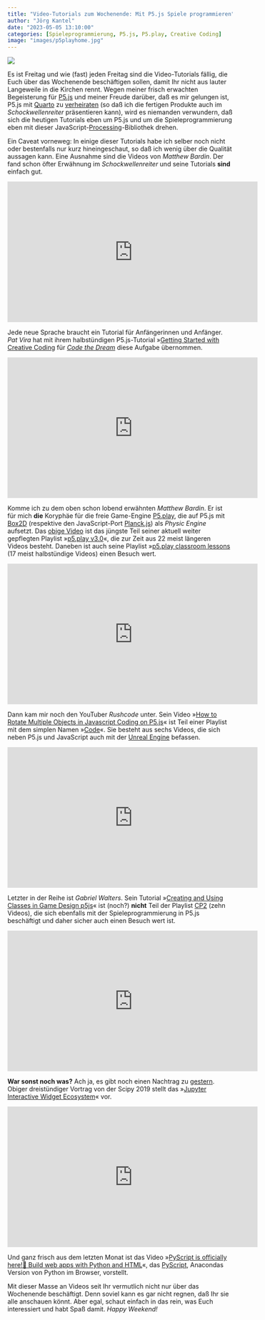 ```yaml
---
title: "Video-Tutorials zum Wochenende: Mit P5.js Spiele programmieren"
author: "Jörg Kantel"
date: "2023-05-05 13:10:00"
categories: [Spieleprogrammierung, P5.js, P5.play, Creative Coding]
image: "images/p5playhome.jpg"
---
```


[![](images/p5playhome-b.jpg)](https://p5play.org/)

Es ist Freitag und wie (fast) jeden Freitag sind die Video-Tutorials fällig, die Euch über das Wochenende beschäftigen sollen, damit Ihr nicht aus lauter Langeweile in die Kirchen rennt. Wegen meiner frisch erwachten Begeisterung für [P5.js](http://cognitiones.kantel-chaos-team.de/programmierung/creativecoding/processing/p5js.html) und meiner Freude darüber, daß es mir gelungen ist, P5.js mit [Quarto](http://cognitiones.kantel-chaos-team.de/webworking/staticsites/quarto.html) zu [verheiraten](https://kantel.github.io/posts/2023050401_roboter_im_netz/) (so daß ich die fertigen Produkte auch im *Schockwellenreiter* präsentieren kann), wird es niemanden verwundern, daß sich die heutigen Tutorials eben um P5.js und um die Spieleprogrammierung eben mit dieser JavaScript-[Processing](http://cognitiones.kantel-chaos-team.de/programmierung/creativecoding/processing/processing.html)-Bibliothek drehen.

Ein Caveat vorneweg: In einige dieser Tutorials habe ich selber noch nicht oder bestenfalls nur kurz hineingeschaut, so daß ich wenig über die Qualität aussagen kann. Eine Ausnahme sind die Videos von *Matthew Bardin*. Der fand schon öfter Erwähnung im *Schockwellenreiter* und seine Tutorials **sind** einfach gut.

<iframe width="560" height="315" src="https://www.youtube.com/embed/x1NxkEjfNtI" title="YouTube video player" frameborder="0" allow="accelerometer; autoplay; clipboard-write; encrypted-media; gyroscope; picture-in-picture; web-share" allowfullscreen></iframe>

Jede neue Sprache braucht ein Tutorial für Anfängerinnen und Anfänger. *Pat Vira* hat mit ihrem halbstündigen P5.js-Tutorial »[Getting Started with Creative Coding](https://www.youtube.com/watch?v=x1NxkEjfNtI) für *[Code the Dream](https://codethedream.org/)* diese Aufgabe übernommen.

<iframe width="560" height="315" src="https://www.youtube.com/embed/LkE4XflqPHA" title="YouTube video player" frameborder="0" allow="accelerometer; autoplay; clipboard-write; encrypted-media; gyroscope; picture-in-picture; web-share" allowfullscreen></iframe>

Komme ich zu dem oben schon lobend erwähnten *Matthew Bardin*. Er ist für mich **die** Koryphäe für die freie Game-Engine [P5.play](http://cognitiones.kantel-chaos-team.de/multimedia/spieleprogrammierung/p5play.html), die auf P5.js mit [Box2D](https://en.wikipedia.org/wiki/Box2D) (respektive den JavaScript-Port [Planck.js](https://piqnt.com/planck.js/)) als *Physic Engine* aufsetzt. Das [obige Video](https://www.youtube.com/watch?v=LkE4XflqPHA) ist das jüngste Teil seiner aktuell weiter gepflegten Playlist »[p5.play v3.0](https://www.youtube.com/playlist?list=PLvqAGa7mJm0XgzljScjXUsbOLshmIQ7-S)«, die zur Zeit aus 22 meist längeren Videos besteht. Daneben ist auch seine Playlist »[p5.play classroom lessons](https://www.youtube.com/playlist?list=PLvqAGa7mJm0WH-WCeAw3bkfre-CE5XF0y) (17 meist halbstündige Videos) einen Besuch wert.

<iframe width="560" height="315" src="https://www.youtube.com/embed/H6QQIZeVuew" title="YouTube video player" frameborder="0" allow="accelerometer; autoplay; clipboard-write; encrypted-media; gyroscope; picture-in-picture; web-share" allowfullscreen></iframe>

Dann kam mir noch den YouTuber *Rushcode* unter. Sein Video »[How to Rotate Multiple Objects in Javascript Coding on P5.js](https://www.youtube.com/watch?v=H6QQIZeVuew)« ist Teil einer Playlist mit dem simplen Namen »[Code](https://www.youtube.com/playlist?list=PLW7kWFz0_w0y9xrhqxW24jW6af1VAkhHN)«. Sie besteht aus sechs Videos, die sich neben P5.js und JavaScript auch mit der [Unreal Engine](http://cognitiones.kantel-chaos-team.de/multimedia/spieleprogrammierung/unrealengine.html) befassen.

<iframe width="560" height="315" src="https://www.youtube.com/embed/23H9X9esZcY" title="YouTube video player" frameborder="0" allow="accelerometer; autoplay; clipboard-write; encrypted-media; gyroscope; picture-in-picture; web-share" allowfullscreen></iframe>

Letzter in der Reihe ist *Gabriel Walters*. Sein Tutorial »[Creating and Using Classes in Game Design p5js](https://www.youtube.com/watch?v=23H9X9esZcY)« ist (noch?) **nicht** Teil der Playlist [CP2](https://www.youtube.com/playlist?list=PLgytIZ9NF8oqCr8KLdSmK7PwYReiyTi0o) (zehn Videos), die sich ebenfalls mit der Spieleprogrammierung in P5.js beschäftigt und daher sicher auch einen Besuch wert ist.

<iframe width="560" height="315" src="https://www.youtube.com/embed/HaSpqsKaRbo" title="YouTube video player" frameborder="0" allow="accelerometer; autoplay; clipboard-write; encrypted-media; gyroscope; picture-in-picture; web-share" allowfullscreen></iframe>

**War sonst noch was?** Ach ja, es gibt noch einen Nachtrag zu [gestern](https://kantel.github.io/posts/2023050402_p5_jupyter_und_mehr_online/). Obiger dreistündiger Vortrag von der Scipy 2019 stellt das »[Jupyter Interactive Widget Ecosystem](https://www.youtube.com/watch?v=HaSpqsKaRbo)« vor.

<iframe width="560" height="315" src="https://www.youtube.com/embed/owopzp436jM" title="YouTube video player" frameborder="0" allow="accelerometer; autoplay; clipboard-write; encrypted-media; gyroscope; picture-in-picture; web-share" allowfullscreen></iframe>

Und ganz frisch aus dem letzten Monat ist das Video »[PyScript is officially here!🚀 Build web apps with Python and HTML](https://www.youtube.com/watch?v=owopzp436jM)«, das [PyScript](http://cognitiones.kantel-chaos-team.de/programmierung/python/pyscript.html), Anacondas Version von Python im Browser, vorstellt.

Mit dieser Masse an Videos seit Ihr vermutlich nicht nur über das Wochenende beschäftigt. Denn soviel kann es gar nicht regnen, daß Ihr sie alle anschauen könnt. Aber egal, schaut einfach in das rein, was Euch interessiert und habt Spaß damit. *Happy Weekend!*
